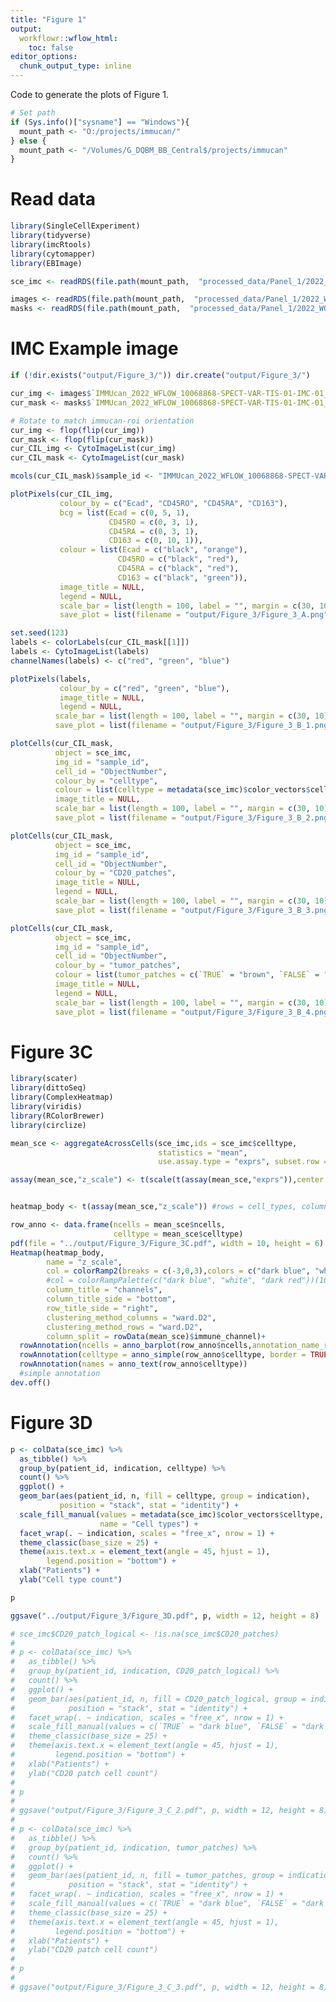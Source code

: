 ```yaml
---
title: "Figure 1"
output:
  workflowr::wflow_html:
    toc: false
editor_options:
  chunk_output_type: inline
---
```


Code to generate the plots of Figure 1.

```r
# Set path
if (Sys.info()["sysname"] == "Windows"){
  mount_path <- "O:/projects/immucan/"
} else {
  mount_path <- "/Volumes/G_DQBM_BB_Central$/projects/immucan"
}
```

# Read data

```r
library(SingleCellExperiment)
library(tidyverse)
library(imcRtools)
library(cytomapper)
library(EBImage)

sce_imc <- readRDS(file.path(mount_path,  "processed_data/Panel_1/2022_WORKFLOW/IMC/Rout/sce.rds"))

images <- readRDS(file.path(mount_path,  "processed_data/Panel_1/2022_WORKFLOW/IMC/Rout/images.rds"))
masks <- readRDS(file.path(mount_path,  "processed_data/Panel_1/2022_WORKFLOW/IMC/Rout/masks.rds"))
```

# IMC Example image

```r
if (!dir.exists("output/Figure_3/")) dir.create("output/Figure_3/")

cur_img <- images$`IMMUcan_2022_WFLOW_10068868-SPECT-VAR-TIS-01-IMC-01_008`
cur_mask <- masks$`IMMUcan_2022_WFLOW_10068868-SPECT-VAR-TIS-01-IMC-01_008`

# Rotate to match immucan-roi orientation
cur_img <- flop(flip(cur_img))
cur_mask <- flop(flip(cur_mask))
cur_CIL_img <- CytoImageList(cur_img)
cur_CIL_mask <- CytoImageList(cur_mask)

mcols(cur_CIL_mask)$sample_id <- "IMMUcan_2022_WFLOW_10068868-SPECT-VAR-TIS-01-IMC-01_008"

plotPixels(cur_CIL_img, 
           colour_by = c("Ecad", "CD45RO", "CD45RA", "CD163"),
           bcg = list(Ecad = c(0, 5, 1),
                      CD45RO = c(0, 3, 1),
                      CD45RA = c(0, 3, 1),
                      CD163 = c(0, 10, 1)),
           colour = list(Ecad = c("black", "orange"),
                        CD45RO = c("black", "red"),
                        CD45RA = c("black", "red"),
                        CD163 = c("black", "green")),
           image_title = NULL, 
           legend = NULL,
           scale_bar = list(length = 100, label = "", margin = c(30, 10)),
           save_plot = list(filename = "output/Figure_3/Figure_3_A.png"))

set.seed(123)
labels <- colorLabels(cur_CIL_mask[[1]])
labels <- CytoImageList(labels)
channelNames(labels) <- c("red", "green", "blue")

plotPixels(labels, 
           colour_by = c("red", "green", "blue"),
           image_title = NULL,
           legend = NULL,
          scale_bar = list(length = 100, label = "", margin = c(30, 10)),
          save_plot = list(filename = "output/Figure_3/Figure_3_B_1.png"))

plotCells(cur_CIL_mask,
          object = sce_imc, 
          img_id = "sample_id", 
          cell_id = "ObjectNumber",
          colour_by = "celltype",
          colour = list(celltype = metadata(sce_imc)$color_vectors$celltype),
          image_title = NULL,
          scale_bar = list(length = 100, label = "", margin = c(30, 10)),
          save_plot = list(filename = "output/Figure_3/Figure_3_B_2.png"))

plotCells(cur_CIL_mask,
          object = sce_imc, 
          img_id = "sample_id", 
          cell_id = "ObjectNumber",
          colour_by = "CD20_patches",
          image_title = NULL,
          legend = NULL,
          scale_bar = list(length = 100, label = "", margin = c(30, 10), colour = "black"),
          save_plot = list(filename = "output/Figure_3/Figure_3_B_3.png"))

plotCells(cur_CIL_mask,
          object = sce_imc, 
          img_id = "sample_id", 
          cell_id = "ObjectNumber",
          colour_by = "tumor_patches",
          colour = list(tumor_patches = c(`TRUE` = "brown", `FALSE` = "white")),
          image_title = NULL,
          legend = NULL,
          scale_bar = list(length = 100, label = "", margin = c(30, 10), colour = "black"),
          save_plot = list(filename = "output/Figure_3/Figure_3_B_4.png"))
```

# Figure 3C

```r
library(scater)
library(dittoSeq)
library(ComplexHeatmap)
library(viridis)
library(RColorBrewer)
library(circlize)

mean_sce <- aggregateAcrossCells(sce_imc,ids = sce_imc$celltype,
                                 statistics = "mean", 
                                 use.assay.type = "exprs", subset.row = !grepl("DNA|HistoneH3", rownames(mean_sce)))

assay(mean_sce,"z_scale") <- t(scale(t(assay(mean_sce,"exprs")),center = TRUE,scale = TRUE))


heatmap_body <- t(assay(mean_sce,"z_scale")) #rows = cell_types, columns = genes

row_anno <- data.frame(ncells = mean_sce$ncells,
                       celltype = mean_sce$celltype)
pdf(file = "../output/Figure_3/Figure_3C.pdf", width = 10, height = 6)
Heatmap(heatmap_body,
        name = "z_scale",
        col = colorRamp2(breaks = c(-3,0,3),colors = c("dark blue", "white", "dark red")),
        #col = colorRampPalette(c("dark blue", "white", "dark red"))(100),
        column_title = "channels",
        column_title_side = "bottom",
        row_title_side = "right",
        clustering_method_columns = "ward.D2",
        clustering_method_rows = "ward.D2",
        column_split = rowData(mean_sce)$immune_channel)+
  rowAnnotation(ncells = anno_barplot(row_anno$ncells,annotation_name_rot = 90, width = unit(2,"cm")))+ 
  rowAnnotation(celltype = anno_simple(row_anno$celltype, border = TRUE, col = metadata(sce_imc)$color_vectors$celltype))+
  rowAnnotation(names = anno_text(row_anno$celltype))
  #simple annotation
dev.off()
```


# Figure 3D

```r
p <- colData(sce_imc) %>%
  as_tibble() %>%
  group_by(patient_id, indication, celltype) %>%
  count() %>%
  ggplot() + 
  geom_bar(aes(patient_id, n, fill = celltype, group = indication), 
           position = "stack", stat = "identity") +
  scale_fill_manual(values = metadata(sce_imc)$color_vectors$celltype,
                    name = "Cell types") +
  facet_wrap(. ~ indication, scales = "free_x", nrow = 1) +
  theme_classic(base_size = 25) + 
  theme(axis.text.x = element_text(angle = 45, hjust = 1),
        legend.position = "bottom") +
  xlab("Patients") +
  ylab("Cell type count")

p

ggsave("../output/Figure_3/Figure_3D.pdf", p, width = 12, height = 8)

# sce_imc$CD20_patch_logical <- !is.na(sce_imc$CD20_patches)
# 
# p <- colData(sce_imc) %>%
#   as_tibble() %>%
#   group_by(patient_id, indication, CD20_patch_logical) %>%
#   count() %>%
#   ggplot() + 
#   geom_bar(aes(patient_id, n, fill = CD20_patch_logical, group = indication), 
#            position = "stack", stat = "identity") +
#   facet_wrap(. ~ indication, scales = "free_x", nrow = 1) +
#   scale_fill_manual(values = c(`TRUE` = "dark blue", `FALSE` = "dark red")) +
#   theme_classic(base_size = 25) + 
#   theme(axis.text.x = element_text(angle = 45, hjust = 1),
#         legend.position = "bottom") +
#   xlab("Patients") +
#   ylab("CD20 patch cell count")
# 
# p
# 
# ggsave("output/Figure_3/Figure_3_C_2.pdf", p, width = 12, height = 8)
# 
# p <- colData(sce_imc) %>%
#   as_tibble() %>%
#   group_by(patient_id, indication, tumor_patches) %>%
#   count() %>%
#   ggplot() + 
#   geom_bar(aes(patient_id, n, fill = tumor_patches, group = indication), 
#            position = "stack", stat = "identity") +
#   facet_wrap(. ~ indication, scales = "free_x", nrow = 1) +
#   scale_fill_manual(values = c(`TRUE` = "dark blue", `FALSE` = "dark red")) +
#   theme_classic(base_size = 25) + 
#   theme(axis.text.x = element_text(angle = 45, hjust = 1),
#         legend.position = "bottom") +
#   xlab("Patients") +
#   ylab("CD20 patch cell count")
# 
# p
# 
# ggsave("output/Figure_3/Figure_3_C_3.pdf", p, width = 12, height = 8)
```



